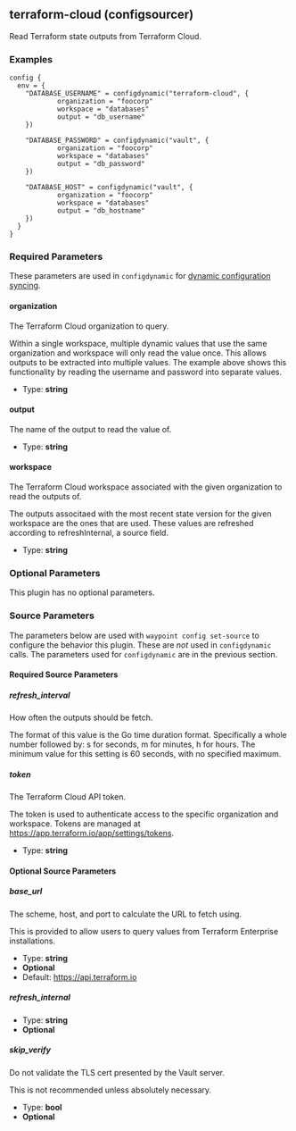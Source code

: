 ## terraform-cloud (configsourcer)

Read Terraform state outputs from Terraform Cloud.

### Examples

```hcl
config {
  env = {
    "DATABASE_USERNAME" = configdynamic("terraform-cloud", {
			organization = "foocorp"
			workspace = "databases"
			output = "db_username"
    })

    "DATABASE_PASSWORD" = configdynamic("vault", {
			organization = "foocorp"
			workspace = "databases"
			output = "db_password"
    })

    "DATABASE_HOST" = configdynamic("vault", {
			organization = "foocorp"
			workspace = "databases"
			output = "db_hostname"
    })
  }
}
```

### Required Parameters

These parameters are used in `configdynamic` for [dynamic configuration syncing](/docs/app-config/dynamic).

#### organization

The Terraform Cloud organization to query.

Within a single workspace, multiple dynamic values that use the same organization and workspace will only read the value once. This allows outputs to be extracted into multiple values. The example above shows this functionality by reading the username and password into separate values.

- Type: **string**

#### output

The name of the output to read the value of.

- Type: **string**

#### workspace

The Terraform Cloud workspace associated with the given organization to read the outputs of.

The outputs associtaed with the most recent state version for the given workspace are the ones that are used. These values are refreshed according to refreshInternal, a source field.

- Type: **string**

### Optional Parameters

This plugin has no optional parameters.

### Source Parameters

The parameters below are used with `waypoint config set-source` to configure
the behavior this plugin. These are _not_ used in `configdynamic` calls. The
parameters used for `configdynamic` are in the previous section.

#### Required Source Parameters

##### refresh_interval

How often the outputs should be fetch.

The format of this value is the Go time duration format. Specifically a whole number followed by: s for seconds, m for minutes, h for hours. The minimum value for this setting is 60 seconds, with no specified maximum.

##### token

The Terraform Cloud API token.

The token is used to authenticate access to the specific organization and workspace. Tokens are managed at https://app.terraform.io/app/settings/tokens.

- Type: **string**

#### Optional Source Parameters

##### base_url

The scheme, host, and port to calculate the URL to fetch using.

This is provided to allow users to query values from Terraform Enterprise installations.

- Type: **string**
- **Optional**
- Default: https://api.terraform.io

##### refresh_internal

- Type: **string**
- **Optional**

##### skip_verify

Do not validate the TLS cert presented by the Vault server.

This is not recommended unless absolutely necessary.

- Type: **bool**
- **Optional**
